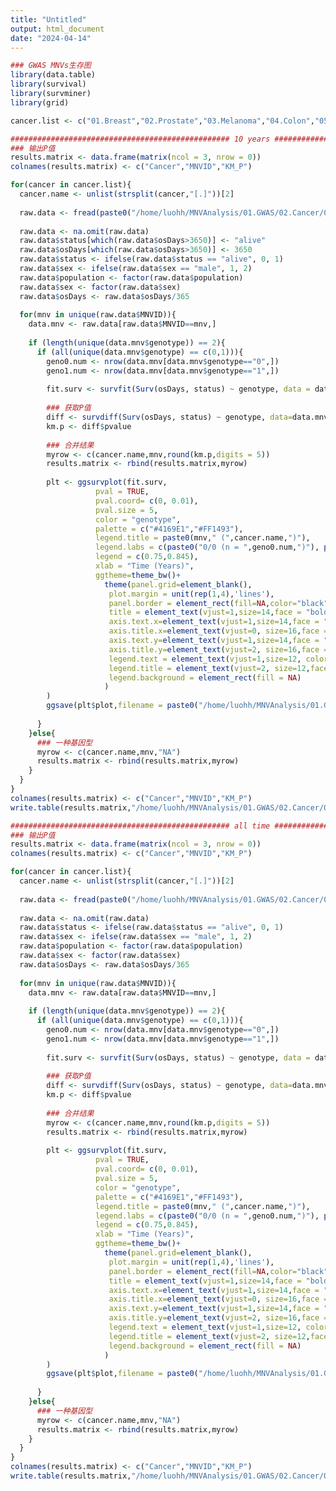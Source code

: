 ```yaml
---
title: "Untitled"
output: html_document
date: "2024-04-14"
---
```



```r
### GWAS MNVs生存图
library(data.table)
library(survival)
library(survminer)
library(grid)

cancer.list <- c("01.Breast","02.Prostate","03.Melanoma","04.Colon","05.Lung","06.Cervical","07.Uterine","08.Bladder","09.Rectal","10.Ovary","11.Kidney")

################################################# 10 years ###################################################################
### 输出P值
results.matrix <- data.frame(matrix(ncol = 3, nrow = 0))
colnames(results.matrix) <- c("Cancer","MNVID","KM_P")

for(cancer in cancer.list){
  cancer.name <- unlist(strsplit(cancer,"[.]"))[2]
  
  raw.data <- fread(paste0("/home/luohh/MNVAnalysis/01.GWAS/02.Cancer/01.Data/02.PhenoData/",cancer,"/clinic.geno.01.tsv"),header = T,stringsAsFactors = F,data.table = F)
  
  raw.data <- na.omit(raw.data)
  raw.data$status[which(raw.data$osDays>3650)] <- "alive"
  raw.data$osDays[which(raw.data$osDays>3650)] <- 3650
  raw.data$status <- ifelse(raw.data$status == "alive", 0, 1)
  raw.data$sex <- ifelse(raw.data$sex == "male", 1, 2)
  raw.data$population <- factor(raw.data$population)
  raw.data$sex <- factor(raw.data$sex)
  raw.data$osDays <- raw.data$osDays/365
  
  for(mnv in unique(raw.data$MNVID)){
    data.mnv <- raw.data[raw.data$MNVID==mnv,]
    
    if (length(unique(data.mnv$genotype)) == 2){
      if (all(unique(data.mnv$genotype) == c(0,1))){
        geno0.num <- nrow(data.mnv[data.mnv$genotype=="0",])
        geno1.num <- nrow(data.mnv[data.mnv$genotype=="1",])
    
        fit.surv <- survfit(Surv(osDays, status) ~ genotype, data = data.mnv)
        
        ### 获取P值
        diff <- survdiff(Surv(osDays, status) ~ genotype, data=data.mnv)
        km.p <- diff$pvalue
        
        ### 合并结果
        myrow <- c(cancer.name,mnv,round(km.p,digits = 5))
        results.matrix <- rbind(results.matrix,myrow)
        
        plt <- ggsurvplot(fit.surv,
                   pval = TRUE,
                   pval.coord= c(0, 0.01),
                   pval.size = 5,
                   color = "genotype",
                   palette = c("#4169E1","#FF1493"),
                   legend.title = paste0(mnv," (",cancer.name,")"),
                   legend.labs = c(paste0("0/0 (n = ",geno0.num,")"), paste0("0/1 (n = ",geno1.num,")")),
                   legend = c(0.75,0.845),
                   xlab = "Time (Years)",
                   ggtheme=theme_bw()+
                     theme(panel.grid=element_blank(),
                      plot.margin = unit(rep(1,4),'lines'),
                      panel.border = element_rect(fill=NA,color="black", linewidth = 1, linetype="solid"),
                      title = element_text(vjust=1,size=14,face = "bold", color='black'),
                      axis.text.x=element_text(vjust=1,size=14,face = "bold", color='black'),
                      axis.title.x=element_text(vjust=0, size=16,face = "bold", color='black'),
                      axis.text.y=element_text(vjust=1,size=14,face = "bold", color='black'),
                      axis.title.y=element_text(vjust=2, size=16,face = "bold", color='black'),
                      legend.text = element_text(vjust=1,size=12, color='black'),
                      legend.title = element_text(vjust=2, size=12,face = "bold", color='black'),
                      legend.background = element_rect(fill = NA)
                     )
        )
        ggsave(plt$plot,filename = paste0("/home/luohh/MNVAnalysis/01.GWAS/02.Cancer/04.Plot/01.SurvivalPlot/10years/01/",cancer.name,"-",mnv,".pdf"),width = 6,height = 5)
        
      }
    }else{
      ### 一种基因型
      myrow <- c(cancer.name,mnv,"NA")
      results.matrix <- rbind(results.matrix,myrow)
    }
  }
}
colnames(results.matrix) <- c("Cancer","MNVID","KM_P")
write.table(results.matrix,"/home/luohh/MNVAnalysis/01.GWAS/02.Cancer/04.Plot/01.SurvivalPlot/10years/01/11Cancers.survival.p.txt",quote = F,row.names = F,col.names = T)
```

```r
################################################# all time ###################################################################
### 输出P值
results.matrix <- data.frame(matrix(ncol = 3, nrow = 0))
colnames(results.matrix) <- c("Cancer","MNVID","KM_P")

for(cancer in cancer.list){
  cancer.name <- unlist(strsplit(cancer,"[.]"))[2]
  
  raw.data <- fread(paste0("/home/luohh/MNVAnalysis/01.GWAS/02.Cancer/01.Data/02.PhenoData/",cancer,"/clinic.geno.01.tsv"),header = T,stringsAsFactors = F,data.table = F)
  
  raw.data <- na.omit(raw.data)
  raw.data$status <- ifelse(raw.data$status == "alive", 0, 1)
  raw.data$sex <- ifelse(raw.data$sex == "male", 1, 2)
  raw.data$population <- factor(raw.data$population)
  raw.data$sex <- factor(raw.data$sex)
  raw.data$osDays <- raw.data$osDays/365
  
  for(mnv in unique(raw.data$MNVID)){
    data.mnv <- raw.data[raw.data$MNVID==mnv,]
    
    if (length(unique(data.mnv$genotype)) == 2){
      if (all(unique(data.mnv$genotype) == c(0,1))){
        geno0.num <- nrow(data.mnv[data.mnv$genotype=="0",])
        geno1.num <- nrow(data.mnv[data.mnv$genotype=="1",])
    
        fit.surv <- survfit(Surv(osDays, status) ~ genotype, data = data.mnv)
        
        ### 获取P值
        diff <- survdiff(Surv(osDays, status) ~ genotype, data=data.mnv)
        km.p <- diff$pvalue
        
        ### 合并结果
        myrow <- c(cancer.name,mnv,round(km.p,digits = 5))
        results.matrix <- rbind(results.matrix,myrow)
        
        plt <- ggsurvplot(fit.surv,
                   pval = TRUE,
                   pval.coord= c(0, 0.01),
                   pval.size = 5,
                   color = "genotype",
                   palette = c("#4169E1","#FF1493"),
                   legend.title = paste0(mnv," (",cancer.name,")"),
                   legend.labs = c(paste0("0/0 (n = ",geno0.num,")"), paste0("0/1 (n = ",geno1.num,")")),
                   legend = c(0.75,0.845),
                   xlab = "Time (Years)",
                   ggtheme=theme_bw()+
                     theme(panel.grid=element_blank(),
                      plot.margin = unit(rep(1,4),'lines'),
                      panel.border = element_rect(fill=NA,color="black", linewidth = 1, linetype="solid"),
                      title = element_text(vjust=1,size=14,face = "bold", color='black'),
                      axis.text.x=element_text(vjust=1,size=14,face = "bold", color='black'),
                      axis.title.x=element_text(vjust=0, size=16,face = "bold", color='black'),
                      axis.text.y=element_text(vjust=1,size=14,face = "bold", color='black'),
                      axis.title.y=element_text(vjust=2, size=16,face = "bold", color='black'),
                      legend.text = element_text(vjust=1,size=12, color='black'),
                      legend.title = element_text(vjust=2, size=12,face = "bold", color='black'),
                      legend.background = element_rect(fill = NA)
                     )
        )
        ggsave(plt$plot,filename = paste0("/home/luohh/MNVAnalysis/01.GWAS/02.Cancer/04.Plot/01.SurvivalPlot/allTime/01/",cancer.name,"-",mnv,".pdf"),width = 6,height = 5)
        
      }
    }else{
      ### 一种基因型
      myrow <- c(cancer.name,mnv,"NA")
      results.matrix <- rbind(results.matrix,myrow)
    }
  }
}
colnames(results.matrix) <- c("Cancer","MNVID","KM_P")
write.table(results.matrix,"/home/luohh/MNVAnalysis/01.GWAS/02.Cancer/04.Plot/01.SurvivalPlot/allTime/01/11Cancers.survival.p.txt",quote = F,row.names = F,col.names = T)
```


